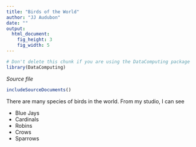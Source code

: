 ```yaml
---
title: "Birds of the World"
author: "JJ Audubon"
date: ""
output: 
  html_document:
    fig_height: 3
    fig_width: 5
---
```

<!-- Don't edit in between this line and the one below -->
```r
# Don't delete this chunk if you are using the DataComputing package
library(DataComputing)
```
*Source file* 
```r
includeSourceDocuments()
```
<!-- Don't edit the material above this line -->

There are many species of birds in the world. From my studio, I can see

* Blue Jays
* Cardinals
* Robins
* Crows
* Sparrows
